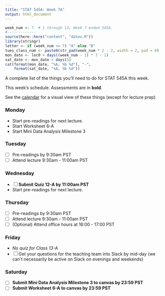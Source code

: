 ```yaml
---
title: "STAT 545A: Week 7A"
output: html_document
---
```


```r
week_num <- 7  # 1 through 13; Week 7 ended 545A.
#-------------
source(here::here("content", "dates.R"))
library(stringr)
letter <- if (week_num <= 7) "A" else "B"
tues_class_num <- paste0(str_pad(week_num * 2 - 2, width = 2, pad = 0), letter)
mon_date <- lec0 + days((week_num - 1) * 7 - 1)
sat_date <- mon_date + days(5)
cat(format(mon_date, "%A, %b %d"), "-", 
    format(sat_date, "%A, %b %d"))
```

A complete list of the things you'll need to do for STAT 545A this week.

This week's schedule. Assessments are in __bold__. 

See the [calendar](https://stat545.stat.ubc.ca/calendar) for a visual view of these things (except for lecture prep)

### Monday

- Start pre-readings for next lecture. 
- Start Worksheet 6-A
- Start Mini Data Analysis Milestone 3

### Tuesday

- [ ] Pre-readings by 9:30am PST
- [ ] Attend lecture 9:30am - 11:00am PST

### Wednesday

- [ ] __Submit Quiz 12-A by 11:00am PST__
- Start pre-readings for next lecture.

### Thursday

- [ ] Pre-readings by 9:30am PST
- [ ] Attend lecture 9:30am - 11:00am PST
- [ ] (Optional) Attend office hours at 16:00 - 17:00 PST

### Friday

- _No quiz for Class 13-A_
- [ ] Get your questions for the teaching team into Slack by mid-day (we can't necessarily be active on Slack on evenings and weekends)

### Saturday

- [ ] **Submit Mini Data Analysis Milestone 3 to canvas by 23:59 PST**
- [ ] **Submit Worksheet 6-A to canvas by 23:59 PST**
